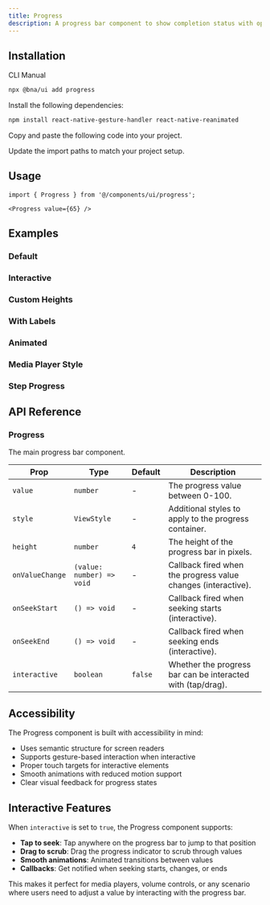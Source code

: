 ```yaml
---
title: Progress
description: A progress bar component to show completion status with optional interactivity.
---
```


<ComponentPreview
  name='progress-demo'
  description='A basic progress bar showing completion status'
/>

## Installation

<CodeTabs>

<TabsList>
  <TabsTrigger value="cli">CLI</TabsTrigger>
  <TabsTrigger value="manual">Manual</TabsTrigger>
</TabsList>
<TabsContent value="cli">

```bash
npx @bna/ui add progress
```

</TabsContent>

<TabsContent value="manual">

<Steps>

<Step>Install the following dependencies:</Step>

```bash
npm install react-native-gesture-handler react-native-reanimated
```

<Step>Copy and paste the following code into your project.</Step>

<ComponentSource name='progress' title='components/ui/progress.tsx' />

<Step>Update the import paths to match your project setup.</Step>

</Steps>

</TabsContent>

</CodeTabs>

## Usage

```tsx
import { Progress } from '@/components/ui/progress';
```

```tsx
<Progress value={65} />
```

## Examples

### Default

<ComponentPreview
  name='progress-demo'
  description='A basic progress bar showing completion status'
/>

### Interactive

<ComponentPreview
  name='progress-interactive'
  description='An interactive progress bar that can be dragged or tapped'
/>

### Custom Heights

<ComponentPreview
  name='progress-heights'
  description='Progress bars with different heights'
/>

### With Labels

<ComponentPreview
  name='progress-labels'
  description='Progress bars with percentage labels and descriptions'
/>

### Animated

<ComponentPreview
  name='progress-animated'
  description='Progress bars with smooth animations and transitions'
/>

### Media Player Style

<ComponentPreview
  name='progress-media'
  description='Progress bars styled for media player controls'
/>

### Step Progress

<ComponentPreview
  name='progress-steps'
  description='Multi-step progress indicators'
/>

## API Reference

### Progress

The main progress bar component.

| Prop            | Type                      | Default | Description                                                   |
| --------------- | ------------------------- | ------- | ------------------------------------------------------------- |
| `value`         | `number`                  | -       | The progress value between 0-100.                             |
| `style`         | `ViewStyle`               | -       | Additional styles to apply to the progress container.         |
| `height`        | `number`                  | `4`     | The height of the progress bar in pixels.                     |
| `onValueChange` | `(value: number) => void` | -       | Callback fired when the progress value changes (interactive). |
| `onSeekStart`   | `() => void`              | -       | Callback fired when seeking starts (interactive).             |
| `onSeekEnd`     | `() => void`              | -       | Callback fired when seeking ends (interactive).               |
| `interactive`   | `boolean`                 | `false` | Whether the progress bar can be interacted with (tap/drag).   |

## Accessibility

The Progress component is built with accessibility in mind:

- Uses semantic structure for screen readers
- Supports gesture-based interaction when interactive
- Proper touch targets for interactive elements
- Smooth animations with reduced motion support
- Clear visual feedback for progress states

## Interactive Features

When `interactive` is set to `true`, the Progress component supports:

- **Tap to seek**: Tap anywhere on the progress bar to jump to that position
- **Drag to scrub**: Drag the progress indicator to scrub through values
- **Smooth animations**: Animated transitions between values
- **Callbacks**: Get notified when seeking starts, changes, or ends

This makes it perfect for media players, volume controls, or any scenario where users need to adjust a value by interacting with the progress bar.
